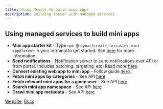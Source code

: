 ```yaml
---
title: Using Neynar to build mini apps
description: Building faster with managed services
---
```

## Using managed services to build mini apps

- **Mini app starter kit** - Type `npx @neynar/create-farcaster-mini-app@latest` in your terminal to get started. See [here](https://docs.neynar.com/docs/create-farcaster-miniapp-in-60s) for more information.
- **Send notifications** - Notification server to send notifications over API or from portal. Includes batching, targeting, etc. Read more [here](https://docs.neynar.com/docs/send-notifications-to-mini-app-users).
- **Convert existing web app to mini app** - Follow guide [here](https://docs.neynar.com/docs/convert-web-app-to-mini-app).
- **Fetch mini apps by categories** - See API [here](https://docs.neynar.com/reference/fetch-frame-catalog)
- **Fetch relevant mini apps for a given user** - See API [here](https://docs.neynar.com/reference/fetch-frame-relevant)
- **Search mini app namespace** - See API [here](https://docs.neynar.com/reference/search-frames)
- **Crawl mini app metadata** - See API [here](https://docs.neynar.com/reference/fetch-frame-meta-tags-from-url)

[Website](https://neynar.com), [Docs](docs.neynar.com)
